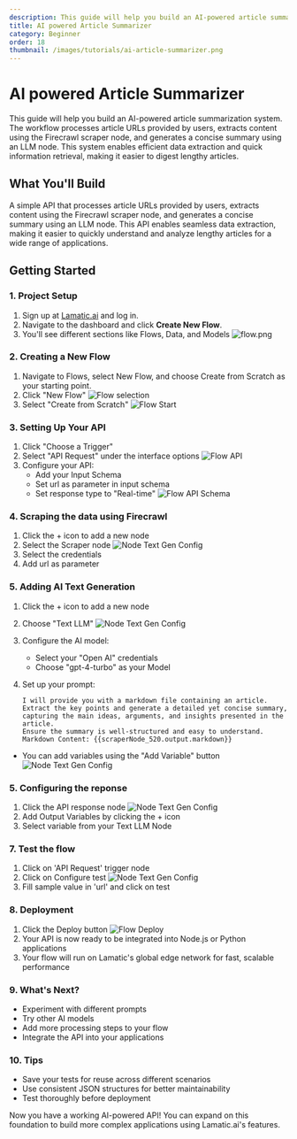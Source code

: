 ```yaml
---
description: This guide will help you build an AI-powered article summarization system. The workflow takes an article URL as input, uses a Firecrawl scraper node to extract the content, and passes the data to an LLM node to generate a concise summary. This automation enables quick and efficient information retrieval, making it easier to digest lengthy articles.
title: AI powered Article Summarizer
category: Beginner
order: 18
thumbnail: /images/tutorials/ai-article-summarizer.png
---
```


# AI powered Article Summarizer

This guide will help you build an AI-powered article summarization system. The workflow processes article URLs provided by users, extracts content using the Firecrawl scraper node, and generates a concise summary using an LLM node. This system enables efficient data extraction and quick information retrieval, making it easier to digest lengthy articles.

## What You'll Build

A simple API that processes article URLs provided by users, extracts content using the Firecrawl scraper node, and generates a concise summary using an LLM node. This API enables seamless data extraction, making it easier to quickly understand and analyze lengthy articles for a wide range of applications.

## Getting Started

### 1. Project Setup

1. Sign up at [Lamatic.ai](https://lamatic.ai/) and log in.
1. Navigate to the dashboard and click **Create New Flow**.
1. You'll see different sections like Flows, Data, and Models
   ![flow.png](./img/ai-review-responder/flow.png)

### 2. Creating a New Flow

1. Navigate to Flows, select New Flow, and choose Create from Scratch as your starting point.
2. Click "New Flow"
   ![Flow selection](./img/ai-review-responder/flow-select.png)
3. Select "Create from Scratch"
   ![Flow Start](./img/ai-review-responder/flow-start.png)

### 3. Setting Up Your API

1. Click "Choose a Trigger"
2. Select "API Request" under the interface options
   ![Flow API](./img/ai-review-responder/flow-step2.png)
3. Configure your API:
   - Add your Input Schema
   - Set url as parameter in input schema
   - Set response type to "Real-time"
     ![Flow API Schema](./img/ai-image-reviewer/api-schema.png)

### 4. Scraping the data using Firecrawl

1. Click the + icon to add a new node
2. Select the Scraper node
   ![Node Text Gen Config](./img/ai-article-summarizer/node-scraper.png)
3. Select the credentials
4. Add url as parameter

### 5. Adding AI Text Generation

1. Click the + icon to add a new node
2. Choose "Text LLM"
   ![Node Text Gen Config](./img/ai-article-summarizer/text-gen-node1.png)
3. Configure the AI model:
   - Select your "Open AI" credentials
   - Choose "gpt-4-turbo" as your Model
4. Set up your prompt:

   ```
   I will provide you with a markdown file containing an article.
   Extract the key points and generate a detailed yet concise summary, capturing the main ideas, arguments, and insights presented in the article.
   Ensure the summary is well-structured and easy to understand.
   Markdown Content: {{scraperNode_520.output.markdown}}

   ```

- You can add variables using the "Add Variable" button
  ![Node Text Gen Config](./img/ai-article-summarizer/text-gen-node2.png)

### 5. Configuring the reponse

1. Click the API response node
   ![Node Text Gen Config](./img/ai-article-summarizer/api-schema.png)
2. Add Output Variables by clicking the + icon
3. Select variable from your Text LLM Node

### 7. Test the flow

1. Click on 'API Request' trigger node
2. Click on Configure test
   ![Node Text Gen Config](./img/ai-article-summarizer/testing.png)
3. Fill sample value in 'url' and click on test

### 8. Deployment

1. Click the Deploy button
   ![Flow Deploy](./img/ai-review-responder/deploy.png)
2. Your API is now ready to be integrated into Node.js or Python applications
3. Your flow will run on Lamatic's global edge network for fast, scalable performance

### 9. What's Next?

- Experiment with different prompts
- Try other AI models
- Add more processing steps to your flow
- Integrate the API into your applications

### 10. Tips

- Save your tests for reuse across different scenarios
- Use consistent JSON structures for better maintainability
- Test thoroughly before deployment

Now you have a working AI-powered API! You can expand on this foundation to build more complex applications using Lamatic.ai's features.
